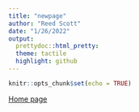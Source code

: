 ```yaml
---
title: "newpage"
author: "Reed Scott"
date: "1/26/2022"
output:
  prettydoc::html_pretty:
  theme: tactile
  highlight: github
---
```


```r
knitr::opts_chunk$set(echo = TRUE)
```

[Home page](index.html)